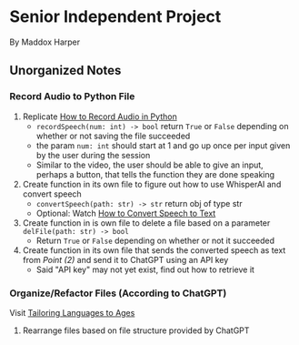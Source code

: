 # Senior Independent Project

By Maddox Harper

## Unorganized Notes

### Record Audio to Python File

1. Replicate [How to Record Audio in Python](https://www.youtube.com/watch?v=wE-122yZaCE)
    - `recordSpeech(num: int) -> bool` return `True` or `False` depending on whether or not saving the file succeeded
    - the param `num: int` should start at 1 and go up once per input given by the user during the session
    - Similar to the video, the user should be able to give an input, perhaps a button, that tells the function they are done speaking
2. Create function in its own file to figure out how to use WhisperAI and convert speech
    - `convertSpeech(path: str) -> str` return obj of type str
    - Optional: Watch [How to Convert Speech to Text](https://www.youtube.com/watch?v=HbY51mVKrcE)
3. Create function in is own file to delete a file based on a parameter `delFile(path: str) -> bool`
    - Return `True` or `False` depending on whether or not it succeeded
4. Create function in its own file that sends the converted speech as text from <em>Point (2)</em> and send it to ChatGPT using an API key
    - Said "API key" may not yet exist, find out how to retrieve it

### Organize/Refactor Files (According to ChatGPT)

Visit [Tailoring Languages to Ages](https://chat.openai.com/share/1a0add86-b0a5-4403-8e06-34d954f3957a)

1. Rearrange files based on file structure provided by ChatGPT
